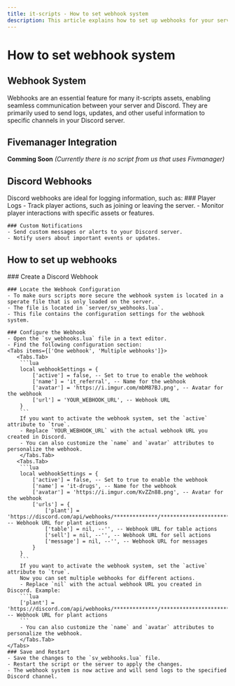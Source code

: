 ```yaml
---
title: it-scripts - How to set webhook system
description: This article explains how to set up webhooks for your server and how to configure them for different actions.
---
```



# How to set webhook system
## Webhook System
Webhooks are an essential feature for many it-scripts assets, enabling seamless communication between your server and Discord.
They are primarily used to send logs, updates, and other useful information to specific channels in your Discord server.

## Fivemanager Integration
**Comming Soon** *(Currently there is no script from us that uses Fivmanager)*

## Discord Webhooks
Discord webhooks are ideal for logging information, such as:
<Steps>
    ### Player Logs
    - Track player actions, such as joining or leaving the server.
    - Monitor player interactions with specific assets or features.
    
    ### Custom Notifications
    - Send custom messages or alerts to your Discord server.
    - Notify users about important events or updates.
</Steps>

## How to set up webhooks
<Steps>
    ### Create a Discord Webhook
    <YouTube id="fKksxz2Gdnc" />

    ### Locate the Webhook Configuration
    - To make ours scripts more secure the webhook system is located in a sperate file that is only loaded on the server.
    - The file is located in `server/sv_webhooks.lua`.
    - This file contains the configuration settings for the webhook system.

    ### Configure the Webhook
    - Open the `sv_webhooks.lua` file in a text editor.
    - Find the following configuration section:
    <Tabs items={['One webhook', 'Multiple webhooks']}>
       <Tabs.Tab>
        ```lua
        local webhookSettings = {
            ['active'] = false, -- Set to true to enable the webhook
            ['name'] = 'it_referral', -- Name for the webhook
            ['avatar'] = 'https://i.imgur.com/mbM87BJ.png', -- Avatar for the webhook
            ['url'] = 'YOUR_WEBHOOK_URL', -- Webhook URL
        }
        ```
        If you want to activate the webhook system, set the `active` attribute to `true`.
        - Replace `YOUR_WEBHOOK_URL` with the actual webhook URL you created in Discord.
        - You can also customize the `name` and `avatar` attributes to personalize the webhook.
        </Tabs.Tab>
       <Tabs.Tab>
        ```lua
        local webhookSettings = {
            ['active'] = false, -- Set to true to enable the webhook
            ['name'] = 'it-drugs', -- Name for the webhook
            ['avatar'] = 'https://i.imgur.com/KvZZn88.png', -- Avatar for the webhook
            ['urls'] = {
                ['plant'] = 'https://discord.com/api/webhooks/**************/*************************', -- Webhook URL for plant actions
                ['table'] = nil, --'', -- Webhook URL for table actions
                ['sell'] = nil, --'', -- Webhook URL for sell actions
                ['message'] = nil, --'', -- Webhook URL for messages
            }
        }
        ```
        If you want to activate the webhook system, set the `active` attribute to `true`.
        Now you can set multiple webhooks for different actions.
        - Replace `nil` with the actual webhook URL you created in Discord. Example:
        ```lua
        ['plant'] = 'https://discord.com/api/webhooks/**************/*************************', -- Webhook URL for plant actions
        ```
        - You can also customize the `name` and `avatar` attributes to personalize the webhook.
        </Tabs.Tab>
    </Tabs>
    ### Save and Restart
    - Save the changes to the `sv_webhooks.lua` file.
    - Restart the script or the server to apply the changes.
    - The webhook system is now active and will send logs to the specified Discord channel.
</Steps>